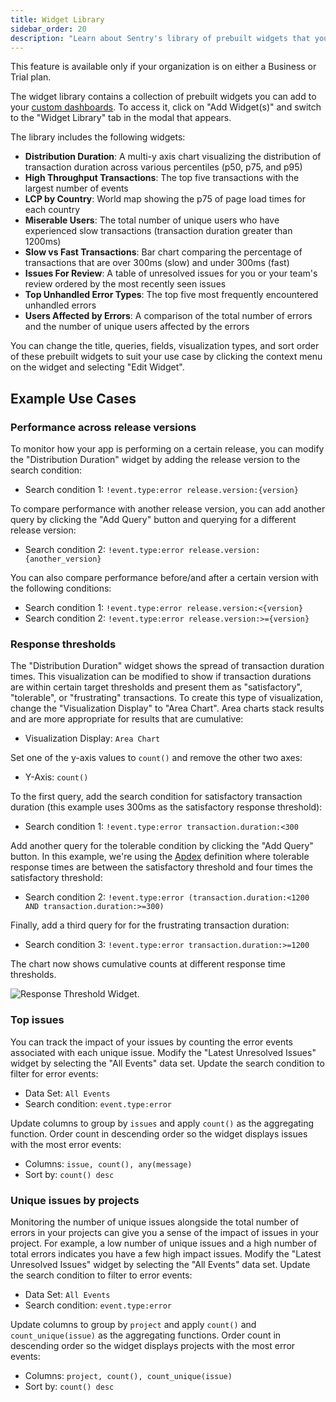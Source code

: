 ```yaml
---
title: Widget Library
sidebar_order: 20
description: "Learn about Sentry's library of prebuilt widgets that you can use in your custom dashboards."
---
```


<Note>

This feature is available only if your organization is on either a Business or Trial plan.

</Note>

The widget library contains a collection of prebuilt widgets you can add to your [custom dashboards](/product/dashboards/customize-dashboards/). To access it, click on "Add Widget(s)" and switch to the "Widget Library" tab in the modal that appears.

The library includes the following widgets:

- **Distribution Duration**: A multi-y axis chart visualizing the distribution of transaction duration across various percentiles (p50, p75, and p95)
- **High Throughput Transactions**: The top five transactions with the largest number of events
- **LCP by Country**: World map showing the p75 of page load times for each country
- **Miserable Users**: The total number of unique users who have experienced slow transactions (transaction duration greater than 1200ms)
- **Slow vs Fast Transactions**: Bar chart comparing the percentage of transactions that are over 300ms (slow) and under 300ms (fast)
- **Issues For Review**: A table of unresolved issues for you or your team's review ordered by the most recently seen issues
- **Top Unhandled Error Types**: The top five most frequently encountered unhandled errors
- **Users Affected by Errors**: A comparison of the total number of errors and the number of unique users affected by the errors

You can change the title, queries, fields, visualization types, and sort order of these prebuilt widgets to suit your use case by clicking the context menu on the widget and selecting "Edit Widget".

## Example Use Cases

### Performance across release versions

To monitor how your app is performing on a certain release, you can modify the "Distribution Duration" widget by adding the release version to the search condition:

- Search condition 1: `!event.type:error release.version:{version}`

To compare performance with another release version, you can add another query by clicking the "Add Query" button and querying for a different release version:

- Search condition 2: `!event.type:error release.version:{another_version}`

You can also compare performance before/and after a certain version with the following conditions:

- Search condition 1: `!event.type:error release.version:<{version}`
- Search condition 2: `!event.type:error release.version:>={version}`


### Response thresholds

The "Distribution Duration" widget shows the spread of transaction duration times. This visualization can be modified to show if transaction durations are within certain target thresholds and present them as "satisfactory", "tolerable", or "frustrating" transactions. To create this type of visualization, change the "Visualization Display" to "Area Chart". Area charts stack results and are more appropriate for results that are cumulative:

- Visualization Display: `Area Chart`

Set one of the y-axis values to `count()` and remove the other two axes:

- Y-Axis: `count()`

To the first query, add the search condition for satisfactory transaction duration (this example uses 300ms as the satisfactory response threshold):

- Search condition 1: `!event.type:error transaction.duration:<300`

Add another query for the tolerable condition by clicking the "Add Query" button. In this example, we're using the [Apdex](/product/performance/metrics/#apdex) definition where tolerable response times are between the satisfactory threshold and four times the satisfactory threshold:

- Search condition 2: `!event.type:error (transaction.duration:<1200 AND transaction.duration:>=300)`

Finally, add a third query for for the frustrating transaction duration:

- Search condition 3: `!event.type:error transaction.duration:>=1200`

The chart now shows cumulative counts at different response time thresholds.

![Response Threshold Widget.](dashboard-response-threshold-widget.png)

### Top issues

You can track the impact of your issues by counting the error events associated with each unique issue. Modify the "Latest Unresolved Issues" widget by selecting the "All Events" data set. Update the search condition to filter for error events:

- Data Set: `All Events`
- Search condition: `event.type:error`

Update columns to group by `issues` and apply `count()` as the aggregating function. Order count in descending order so the widget displays issues with the most error events:

- Columns: `issue, count(), any(message)`
- Sort by: `count() desc`

### Unique issues by projects

Monitoring the number of unique issues alongside the total number of errors in your projects can give you a sense of the impact of issues in your project. For example, a low number of unique issues and a high number of total errors indicates you have a few high impact issues. Modify the "Latest Unresolved Issues" widget by selecting the "All Events" data set. Update the search condition to filter to error events:

- Data Set: `All Events`
- Search condition: `event.type:error`

Update columns to group by `project` and apply `count()` and `count_unique(issue)` as the aggregating functions. Order count in descending order so the widget displays projects with the most error events:

- Columns: `project, count(), count_unique(issue)`
- Sort by: `count() desc`
